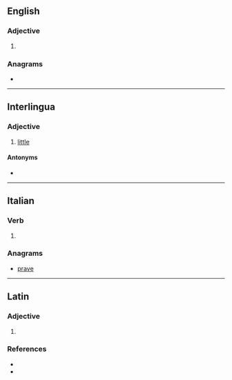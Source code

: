 ==English==

===Adjective===
{{en-adj|-}}

# {{alternative spelling of|pareve|lang=en}}

===Anagrams===
* {{anagrams|en|a=aeprv|parev|paver|vaper}}

----

==Interlingua==

===Adjective===
{{ia-adj|minor|sup2=minime}}

# [[little]]

====Antonyms====
* {{l|ia|grande}}

----

==Italian==

===Verb===
{{head|it|verb form}}

# {{inflection of|parere||3|s|phis|lang=it}}

===Anagrams===
* [[prave#Italian|prave]]

----

==Latin==

===Adjective===
{{la-adj-form|parve}}

# {{inflection of|parvus||voc|m||s|lang=la}}

===References===
* {{R:L&S}}
* {{R:Gaffiot}}
